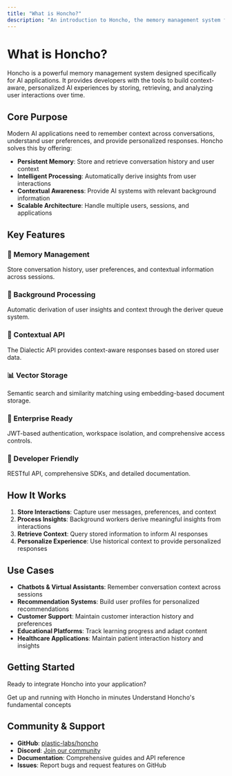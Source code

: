 ```yaml
---
title: "What is Honcho?"
description: "An introduction to Honcho, the memory management system for AI applications"
---
```


# What is Honcho?

Honcho is a powerful memory management system designed specifically for AI applications. It provides developers with the tools to build context-aware, personalized AI experiences by storing, retrieving, and analyzing user interactions over time.

## Core Purpose

Modern AI applications need to remember context across conversations, understand user preferences, and provide personalized responses. Honcho solves this by offering:

- **Persistent Memory**: Store and retrieve conversation history and user context
- **Intelligent Processing**: Automatically derive insights from user interactions
- **Contextual Awareness**: Provide AI systems with relevant background information
- **Scalable Architecture**: Handle multiple users, sessions, and applications

## Key Features

### 🧠 Memory Management
Store conversation history, user preferences, and contextual information across sessions.

### 🔄 Background Processing
Automatic derivation of user insights and context through the deriver queue system.

### 🎯 Contextual API
The Dialectic API provides context-aware responses based on stored user data.

### 📊 Vector Storage
Semantic search and similarity matching using embedding-based document storage.

### 🔐 Enterprise Ready
JWT-based authentication, workspace isolation, and comprehensive access controls.

### 🚀 Developer Friendly
RESTful API, comprehensive SDKs, and detailed documentation.

## How It Works

1. **Store Interactions**: Capture user messages, preferences, and context
2. **Process Insights**: Background workers derive meaningful insights from interactions
3. **Retrieve Context**: Query stored information to inform AI responses
4. **Personalize Experience**: Use historical context to provide personalized responses

## Use Cases

- **Chatbots & Virtual Assistants**: Remember conversation context across sessions
- **Recommendation Systems**: Build user profiles for personalized recommendations
- **Customer Support**: Maintain customer interaction history and preferences
- **Educational Platforms**: Track learning progress and adapt content
- **Healthcare Applications**: Maintain patient interaction history and insights

## Getting Started

Ready to integrate Honcho into your application?

<CardGroup cols={2}>
  <Card title="Quick Start Guide" icon="rocket" href="/documentation/introduction/quickstart">
    Get up and running with Honcho in minutes
  </Card>
  <Card title="Core Concepts" icon="brain" href="/documentation/core-concepts/architecture">
    Understand Honcho's fundamental concepts
  </Card>
</CardGroup>

## Community & Support

- **GitHub**: [plastic-labs/honcho](https://github.com/plastic-labs/honcho)
- **Discord**: [Join our community](http://discord.gg/plasticlabs)
- **Documentation**: Comprehensive guides and API reference
- **Issues**: Report bugs and request features on GitHub
